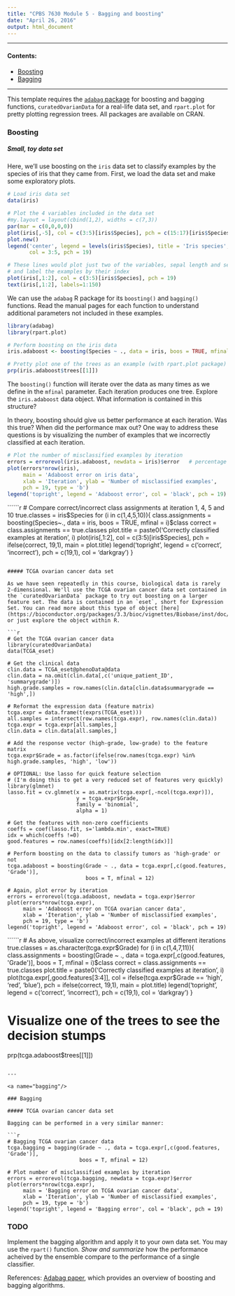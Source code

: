 ```yaml
---
title: "CPBS 7630 Module 5 - Bagging and boosting"
date: "April 26, 2016"
output: html_document
---
```


---

#### Contents:

* [Boosting](#boosting)
* [Bagging](#bagging)

---

<a name="boosting"/>

This template requires the [`adabag` package](https://www.jstatsoft.org/index.php/jss/article/view/v054i02/adabag_An_R_Package_for_Classification_with_Boosting_and_Bagging.pdf) for boosting and bagging functions, `curatedOvarianData` for a real-life data set, and `rpart.plot` for pretty plotting regression trees. All packages are available on CRAN.

### Boosting

##### Small, toy data set

Here, we'll use boosting on the `iris` data set to classify examples by the species of iris that they came from. First, we load the data set and make some exploratory plots.

```r

# Load iris data set
data(iris)

# Plot the 4 variables included in the data set
#my.layout = layout(cbind(1,2), widths = c(7,3))
par(mar = c(0,0,0,0))
plot(iris[,-5], col = c(3:5)[iris$Species], pch = c(15:17)[iris$Species])
plot.new()
legend('center', legend = levels(iris$Species), title = 'Iris species',
       col = 3:5, pch = 19)

```

``` r

# These lines would plot just two of the variables, sepal length and sepal width,
# and label the examples by their index
plot(iris[,1:2], col = c(3:5)[iris$Species], pch = 19)
text(iris[,1:2], labels=1:150)
```

We can use the `adabag` R package for its `boosting()` and `bagging()` functions. Read the manual pages for each function to understand additional parameters not included in these examples.

```r

library(adabag)
library(rpart.plot)

# Perform boosting on the iris data
iris.adaboost <- boosting(Species ~ ., data = iris, boos = TRUE, mfinal = 10)

# Pretty plot one of the trees as an example (with rpart.plot package)
prp(iris.adaboost$trees[[1]])
```

The `boosting()` function will iterate over the data as many times as we define in the `mfinal` parameter. Each iteration produces one tree. Explore the `iris.adaboost` data object. What information is contained in this structure?

In theory, boosting should give us better performance at each iteration. Was this true? When did the performance max out? One way to address these questions is by visualizing the number of examples that we incorrectly classified at each iteration.

```r

# Plot the number of misclassified examples by iteration
errors = errorevol(iris.adaboost, newdata = iris)$error   # percentage error
plot(errors*nrow(iris), 
     main = 'Adaboost error on iris data',
     xlab = 'Iteration', ylab = 'Number of misclassified examples',
     pch = 19, type = 'b')
legend('topright', legend = 'Adaboost error', col = 'black', pch = 19)

```

``````r
# Compare correct/incorrect class assignments at iteration 1, 4, 5 and 10
true.classes = iris$Species
for (i in c(1,4,5,10)){
     class.assignments = boosting(Species~., data = iris, boos = TRUE, mfinal = i)$class
     correct = class.assignments == true.classes
     plot.title = paste0('Correctly classified examples at iteration ', i)
     plot(iris[,1:2], col = c(3:5)[iris$Species], pch = ifelse(correct, 19,1),
          main = plot.title)
     legend('topright', legend = c('correct', 'incorrect'), pch = c(19,1), col = 'darkgray')
}

```

##### TCGA ovarian cancer data set

As we have seen repeatedly in this course, biological data is rarely 2-dimensional. We'll use the TCGA ovarian cancer data set contained in the `curatedOvarianData` package to try out boosting on a larger feature set. The data is contained in an `eset`, short for Expression Set. You can read more about this type of object [here](https://bioconductor.org/packages/3.3/bioc/vignettes/Biobase/inst/doc/ExpressionSetIntroduction.pdf), or just explore the object within R.

```r

# Get the TCGA ovarian cancer data
library(curatedOvarianData)
data(TCGA_eset)

# Get the clinical data
clin.data = TCGA_eset@phenoData@data
clin.data = na.omit(clin.data[,c('unique_patient_ID', 'summarygrade')])
high.grade.samples = row.names(clin.data[clin.data$summarygrade == 'high',])

# Reformat the expression data (feature matrix)
tcga.expr = data.frame(t(exprs(TCGA_eset)))
all.samples = intersect(row.names(tcga.expr), row.names(clin.data))
tcga.expr = tcga.expr[all.samples,]
clin.data = clin.data[all.samples,]

# Add the response vector (high-grade, low-grade) to the feature matrix
tcga.expr$Grade = as.factor(ifelse(row.names(tcga.expr) %in% high.grade.samples, 'high', 'low'))

# OPTIONAL: Use lasso for quick feature selection
# (I'm doing this to get a very reduced set of features very quickly)
library(glmnet)
lasso.fit = cv.glmnet(x = as.matrix(tcga.expr[,-ncol(tcga.expr)]),
                      y = tcga.expr$Grade,
                      family = 'binomial',
                      alpha = 1)
  
# Get the features with non-zero coefficients
coeffs = coef(lasso.fit, s='lambda.min', exact=TRUE)
idx = which(coeffs !=0)
good.features = row.names(coeffs)[idx[2:length(idx)]]

# Perform boosting on the data to classify tumors as 'high-grade' or not
tcga.adaboost = boosting(Grade ~ ., data = tcga.expr[,c(good.features, 'Grade')], 
                         boos = T, mfinal = 12)

# Again, plot error by iteration
errors = errorevol(tcga.adaboost, newdata = tcga.expr)$error
plot(errors*nrow(tcga.expr), 
     main = 'Adaboost error on TCGA ovarian cancer data',
     xlab = 'Iteration', ylab = 'Number of misclassified examples',
     pch = 19, type = 'b')
legend('topright', legend = 'Adaboost error', col = 'black', pch = 19)
```

``````r

# As above, visualize correct/incorrect examples at different iterations
true.classes = as.character(tcga.expr$Grade)
for (i in c(1,4,7,11)){
     class.assignments = boosting(Grade ~ ., data = tcga.expr[,c(good.features, 'Grade')], 
                                  boos = T, mfinal = i)$class
     correct = class.assignments == true.classes
     plot.title = paste0('Correctly classified examples at iteration ', i)
     plot(tcga.expr[,good.features[3:4]], 
          col = ifelse(tcga.expr$Grade == 'high', 'red', 'blue'),
          pch = ifelse(correct, 19,1),
          main = plot.title)
     legend('topright', legend = c('correct', 'incorrect'), pch = c(19,1), col = 'darkgray')
}

# Visualize one of the trees to see the decision stumps
prp(tcga.adaboost$trees[[1]])

```

---

<a name="bagging"/>

### Bagging

##### TCGA ovarian cancer data set

Bagging can be performed in a very similar manner:

```r

# Bagging TCGA ovarian cancer data
tcga.bagging = bagging(Grade ~ ., data = tcga.expr[,c(good.features, 'Grade')], 
                       boos = T, mfinal = 12)

# Plot number of misclassified examples by iteration
errors = errorevol(tcga.bagging, newdata = tcga.expr)$error
plot(errors*nrow(tcga.expr), 
     main = 'Bagging error on TCGA ovarian cancer data',
     xlab = 'Iteration', ylab = 'Number of misclassified examples',
     pch = 19, type = 'b')
legend('topright', legend = 'Bagging error', col = 'black', pch = 19)

```

### TODO

Implement the bagging algorithm and apply it to your own data set. You may use the `rpart()` function. *Show and summarize* how the performance acheived by the ensemble compare to the performance of a single classifier.

References: [Adabag paper](https://www.jstatsoft.org/index.php/jss/article/view/v054i02/adabag_An_R_Package_for_Classification_with_Boosting_and_Bagging.pdf), which provides an overview of boosting and bagging algorithms.